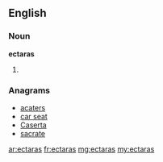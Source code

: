 ==English==

===Noun===
'''ectaras'''

# {{plural of|ectara}}

===Anagrams===
* [[acaters#English|acaters]]
* [[car seat#English|car seat]]
* [[Caserta#English|Caserta]]
* [[sacrate#English|sacrate]]

[[ar:ectaras]]
[[fr:ectaras]]
[[mg:ectaras]]
[[my:ectaras]]